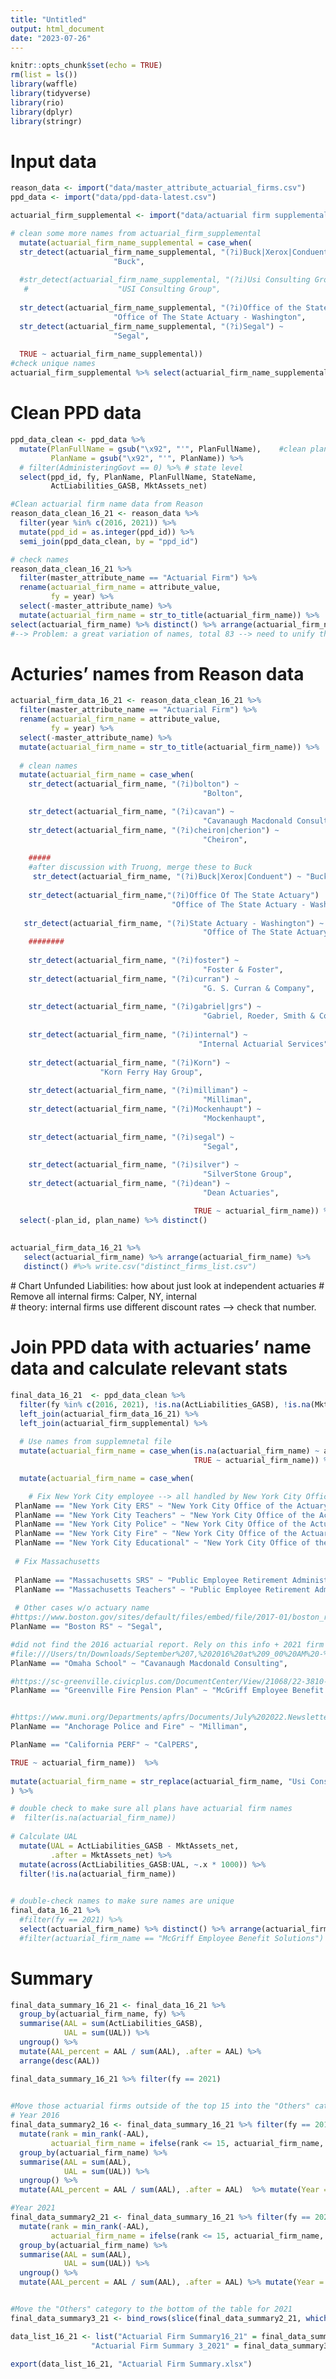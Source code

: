 ```yaml
---
title: "Untitled"
output: html_document
date: "2023-07-26"
---
```


```r
knitr::opts_chunk$set(echo = TRUE)
rm(list = ls())
library(waffle)
library(tidyverse)
library(rio)
library(dplyr)
library(stringr)
```

# Input data
```r
reason_data <- import("data/master_attribute_actuarial_firms.csv")
ppd_data <- import("data/ppd-data-latest.csv")

actuarial_firm_supplemental <- import("data/actuarial firm supplemental.xlsx") %>% 

# clean some more names from actuarial_firm_supplemental
  mutate(actuarial_firm_name_supplemental = case_when(
  str_detect(actuarial_firm_name_supplemental, "(?i)Buck|Xerox|Conduent") ~ 
                       "Buck",
  
  #str_detect(actuarial_firm_name_supplemental, "(?i)Usi Consulting Group") ~ 
   #                    "USI Consulting Group",
  
  str_detect(actuarial_firm_name_supplemental, "(?i)Office of the State Actuary - Washington") ~ 
                       "Office of The State Actuary - Washington",
  str_detect(actuarial_firm_name_supplemental, "(?i)Segal") ~ 
                       "Segal",
  
  TRUE ~ actuarial_firm_name_supplemental))
#check unique names
actuarial_firm_supplemental %>% select(actuarial_firm_name_supplemental) %>% distinct() %>% arrange()
```
# Clean PPD data
```r
ppd_data_clean <- ppd_data %>% 
  mutate(PlanFullName = gsub("\x92", "'", PlanFullName),    #clean plan names and full names
         PlanName = gsub("\x92", "'", PlanName)) %>% 
  # filter(AdministeringGovt == 0) %>% # state level 
  select(ppd_id, fy, PlanName, PlanFullName, StateName, 
         ActLiabilities_GASB, MktAssets_net)  

#Clean actuarial firm name data from Reason
reason_data_clean_16_21 <- reason_data %>% 
  filter(year %in% c(2016, 2021)) %>% 
  mutate(ppd_id = as.integer(ppd_id)) %>% 
  semi_join(ppd_data_clean, by = "ppd_id") 

# check names
reason_data_clean_16_21 %>% 
  filter(master_attribute_name == "Actuarial Firm") %>% 
  rename(actuarial_firm_name = attribute_value,
         fy = year) %>% 
  select(-master_attribute_name) %>% 
  mutate(actuarial_firm_name = str_to_title(actuarial_firm_name)) %>% 
select(actuarial_firm_name) %>% distinct() %>% arrange(actuarial_firm_name) 
#--> Problem: a great variation of names, total 83 --> need to unify them below
```

# Acturies' names from Reason data
```r
actuarial_firm_data_16_21 <- reason_data_clean_16_21 %>% 
  filter(master_attribute_name == "Actuarial Firm") %>% 
  rename(actuarial_firm_name = attribute_value,
         fy = year) %>% 
  select(-master_attribute_name) %>% 
  mutate(actuarial_firm_name = str_to_title(actuarial_firm_name)) %>% 
  
  # clean names
  mutate(actuarial_firm_name = case_when(
    str_detect(actuarial_firm_name, "(?i)bolton") ~
                                           "Bolton",

    str_detect(actuarial_firm_name, "(?i)cavan") ~ 
                                           "Cavanaugh Macdonald Consulting",
    str_detect(actuarial_firm_name, "(?i)cheiron|cherion") ~
                                           "Cheiron",
    
    #####
    #after discussion with Truong, merge these to Buck
     str_detect(actuarial_firm_name, "(?i)Buck|Xerox|Conduent") ~ "Buck",
    
    str_detect(actuarial_firm_name,"(?i)Office Of The State Actuary")  ~ 
                                    "Office of The State Actuary - Washington",
   
   str_detect(actuarial_firm_name, "(?i)State Actuary - Washington") ~
                                           "Office of The State Actuary - Washington",
    ########
    
    str_detect(actuarial_firm_name, "(?i)foster") ~
                                           "Foster & Foster",
    str_detect(actuarial_firm_name, "(?i)curran") ~
                                           "G. S. Curran & Company",
    
    str_detect(actuarial_firm_name, "(?i)gabriel|grs") ~
                                           "Gabriel, Roeder, Smith & Company (GRS)",
    
    str_detect(actuarial_firm_name, "(?i)internal") ~
                                          "Internal Actuarial Services",
    
    str_detect(actuarial_firm_name, "(?i)Korn") ~
                    "Korn Ferry Hay Group",
                                         
    str_detect(actuarial_firm_name, "(?i)milliman") ~
                                           "Milliman",
    str_detect(actuarial_firm_name, "(?i)Mockenhaupt") ~
                                           "Mockenhaupt",
    
    str_detect(actuarial_firm_name, "(?i)segal") ~
                                           "Segal",
  
    str_detect(actuarial_firm_name, "(?i)silver") ~
                                           "SilverStone Group",
    str_detect(actuarial_firm_name, "(?i)dean") ~
                                           "Dean Actuaries",

                                         TRUE ~ actuarial_firm_name)) %>%
  select(-plan_id, plan_name) %>% distinct()
  
  
actuarial_firm_data_16_21 %>% 
   select(actuarial_firm_name) %>% arrange(actuarial_firm_name) %>% 
   distinct() #%>% write.csv("distinct_firms_list.csv")
```


 # Chart Unfunded Liabilities: how about just look at independent actuaries
# Remove all internal firms: Calper, NY, internal  
  # theory: internal firms use different discount rates --> check that number.

# Join PPD data with actuaries' name data and calculate relevant stats
```r
final_data_16_21  <- ppd_data_clean %>% 
  filter(fy %in% c(2016, 2021), !is.na(ActLiabilities_GASB), !is.na(MktAssets_net)) %>% 
  left_join(actuarial_firm_data_16_21) %>% 
  left_join(actuarial_firm_supplemental) %>%  
  
  # Use names from supplemnetal file
  mutate(actuarial_firm_name = case_when(is.na(actuarial_firm_name) ~ actuarial_firm_name_supplemental, 
                                         TRUE ~ actuarial_firm_name)) %>% 

  mutate(actuarial_firm_name = case_when(

    # Fix New York City employee --> all handled by New York City Office of the Actuary
 PlanName == "New York City ERS" ~ "New York City Office of the Actuary", 
 PlanName == "New York City Teachers" ~ "New York City Office of the Actuary",
 PlanName == "New York City Police" ~ "New York City Office of the Actuary", 
 PlanName == "New York City Fire" ~ "New York City Office of the Actuary",
 PlanName == "New York City Educational" ~ "New York City Office of the Actuary",
 
 # Fix Massachusetts 
 
 PlanName == "Massachusetts SRS" ~ "Public Employee Retirement Administration Commission",
 PlanName == "Massachusetts Teachers" ~ "Public Employee Retirement Administration Commission",
 
 # Other cases w/o actuary name
#https://www.boston.gov/sites/default/files/embed/file/2017-01/boston_retirement_system_january_1_2016_valuation_report.pdf
PlanName == "Boston RS" ~ "Segal",

#did not find the 2016 actuarial report. Rely on this info + 2021 firm is Cavanaugh to conclude its firm = Cavanaugh 
#file:///Users/tn/Downloads/September%207,%202016%20at%209_00%20AM%20-%20Omaha%20School%20Employees'%20Retirement%20System%20Board%20of%20Trustees%20Meeting.pdf
PlanName == "Omaha School" ~ "Cavanaugh Macdonald Consulting",

#https://sc-greenville.civicplus.com/DocumentCenter/View/21068/22-3810-Actuarial-Report-GFPP-GASB-68-FYE-2021
PlanName == "Greenville Fire Pension Plan" ~ "McGriff Employee Benefit Solutions",


#https://www.muni.org/Departments/apfrs/Documents/July%202022.Newsletter.Webpage.version.pdf
PlanName == "Anchorage Police and Fire" ~ "Milliman",

PlanName == "California PERF" ~ "CalPERS",

TRUE ~ actuarial_firm_name))  %>% 
  
mutate(actuarial_firm_name = str_replace(actuarial_firm_name, "Usi Consulting Group", "USI Consulting Group")
) %>% 

# double check to make sure all plans have actuarial firm names
#  filter(is.na(actuarial_firm_name))
  
# Calculate UAL  
  mutate(UAL = ActLiabilities_GASB - MktAssets_net,
         .after = MktAssets_net) %>% 
  mutate(across(ActLiabilities_GASB:UAL, ~.x * 1000)) %>% 
  filter(!is.na(actuarial_firm_name)) 
  

# double-check names to make sure names are unique 
final_data_16_21 %>% 
  #filter(fy == 2021) %>% 
  select(actuarial_firm_name) %>% distinct() %>% arrange(actuarial_firm_name)  
  #filter(actuarial_firm_name == "McGriff Employee Benefit Solutions")

```

# Summary 
```r
final_data_summary_16_21 <- final_data_16_21 %>% 
  group_by(actuarial_firm_name, fy) %>% 
  summarise(AAL = sum(ActLiabilities_GASB),
            UAL = sum(UAL)) %>% 
  ungroup() %>% 
  mutate(AAL_percent = AAL / sum(AAL), .after = AAL) %>% 
  arrange(desc(AAL))

final_data_summary_16_21 %>% filter(fy == 2021) 
  
```


```r
#Move those actuarial firms outside of the top 15 into the "Others" category
# Year 2016
final_data_summary2_16 <- final_data_summary_16_21 %>% filter(fy == 2016) %>% 
  mutate(rank = min_rank(-AAL),
         actuarial_firm_name = ifelse(rank <= 15, actuarial_firm_name, "Others")) %>% 
  group_by(actuarial_firm_name) %>% 
  summarise(AAL = sum(AAL),
            UAL = sum(UAL)) %>% 
  ungroup() %>% 
  mutate(AAL_percent = AAL / sum(AAL), .after = AAL)  %>% mutate(Year = 2016)

#Year 2021
final_data_summary2_21 <- final_data_summary_16_21 %>% filter(fy == 2021) %>% 
  mutate(rank = min_rank(-AAL),
         actuarial_firm_name = ifelse(rank <= 15, actuarial_firm_name, "Others")) %>% 
  group_by(actuarial_firm_name) %>% 
  summarise(AAL = sum(AAL),
            UAL = sum(UAL)) %>% 
  ungroup() %>% 
  mutate(AAL_percent = AAL / sum(AAL), .after = AAL) %>% mutate(Year = 2021)


#Move the "Others" category to the bottom of the table for 2021
final_data_summary3_21 <- bind_rows(slice(final_data_summary2_21, which(actuarial_firm_name != "Others")), slice(final_data_summary2_21, which(actuarial_firm_name == "Others")))

```


```r
data_list_16_21 <- list("Actuarial Firm Summary16_21" = final_data_summary_16_21,
                  "Actuarial Firm Summary 3_2021" = final_data_summary3_21)

export(data_list_16_21, "Actuarial Firm Summary.xlsx")


```





